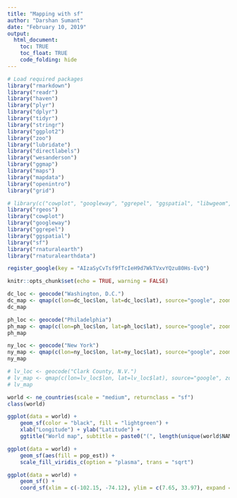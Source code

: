 ```yaml
---
title: "Mapping with sf"
author: "Darshan Sumant"
date: "February 10, 2019"
output: 
  html_document:
    toc: TRUE
    toc_float: TRUE
    code_folding: hide
---
```


```r

# Load required packages
library("rmarkdown")
library("readr")
library("haven")
library("plyr")
library("dplyr")
library("tidyr")
library("stringr")
library("ggplot2")
library("zoo")
library("lubridate")
library("directlabels")
library("wesanderson")
library("ggmap")
library("maps")
library("mapdata")
library("openintro")
library("grid")

# library(c("cowplot", "googleway", "ggrepel", "ggspatial", "libwgeom", "sf", "rnaturalearth", "rnaturalearthdata"))
library("rgeos")
library("cowplot")
library("googleway")
library("ggrepel")
library("ggspatial")
library("sf")
library("rnaturalearth")
library("rnaturalearthdata")

register_google(key = "AIzaSyCvTsf9fTcIeH9d7WkTVxvYQzu80Hs-EvQ")

knitr::opts_chunk$set(echo = TRUE, warning = FALSE)
```

```r
dc_loc <- geocode("Washington, D.C.")
dc_map <- qmap(c(lon=dc_loc$lon, lat=dc_loc$lat), source="google", zoom=12)
dc_map

ph_loc <- geocode("Philadelphia")
ph_map <- qmap(c(lon=ph_loc$lon, lat=ph_loc$lat), source="google", zoom=12)
ph_map

ny_loc <- geocode("New York")
ny_map <- qmap(c(lon=ny_loc$lon, lat=ny_loc$lat), source="google", zoom=12)
ny_map

# lv_loc <- geocode("Clark County, N.V.")
# lv_map <- qmap(c(lon=lv_loc$lon, lat=lv_loc$lat), source="google", zoom=12)
# lv_map
```

```r
world <- ne_countries(scale = "medium", returnclass = "sf")
class(world)

ggplot(data = world) +
    geom_sf(color = "black", fill = "lightgreen") +
    xlab("Longitude") + ylab("Latitude") +
    ggtitle("World map", subtitle = paste0("(", length(unique(world$NAME)), " countries)"))

ggplot(data = world) +
    geom_sf(aes(fill = pop_est)) +
    scale_fill_viridis_c(option = "plasma", trans = "sqrt")

```

```r
ggplot(data = world) +
    geom_sf() +
    coord_sf(xlim = c(-102.15, -74.12), ylim = c(7.65, 33.97), expand = FALSE)

```